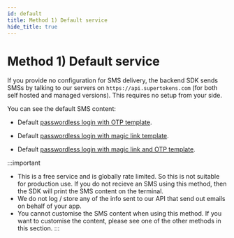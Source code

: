 ```yaml
---
id: default
title: Method 1) Default service
hide_title: true
---
```


<!-- COPY DOCS -->
<!-- ./passwordless/sms-delivery/default.mdx -->

# Method 1) Default service

If you provide no configuration for SMS delivery, the backend SDK sends SMSs by talking to our servers on `https://api.supertokens.com` (for both self hosted and managed versions). This requires no setup from your side.

You can see the default SMS content:
- Default [passwordless login with OTP template](https://github.com/supertokens/email-sms-templates#otp-login-1).

- Default [passwordless login with magic link template](https://github.com/supertokens/email-sms-templates#magic-link-login-1).

- Default [passwordless login with magic link and OTP template](https://github.com/supertokens/email-sms-templates#magic-link--otp-login-1).

:::important
- This is a free service and is globally rate limited. So this is not suitable for production use. If you do not recieve an SMS using this method, then the SDK will print the SMS content on the terminal.
- We do not log / store any of the info sent to our API that send out emails on behalf of your app.
- You cannot customise the SMS content when using this method. If you want to customise the content, please see one of the other methods in this section.
:::

